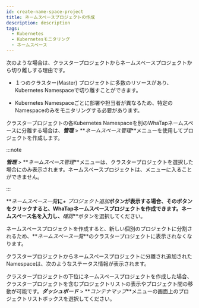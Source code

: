 ```yaml
---
id: create-name-space-project
title: ネームスペースプロジェクトの作成
description: description
tags:
  - Kubernetes
  - Kubernetesモニタリング
  - ネームスペース
---
```


次のような場合は、クラスタープロジェクトからネームスペースプロジェクトから切り離しする理由です。

- １つのクラスター(Master) プロジェクトに多数のリソースがあり、Kubernetes Namespaceで切り離すことができます。

- Kubernetes Namespaceごとに部署や担当者が異なるため、特定のNamespaceのみをモニタリングする必要があります。 

クラスタープロジェクトの各Kubernetes Namespaceを別のWhaTapネームスペースに分離する場合は、**_管理_** > **_ネームスペース管理_**メニューを使用してプロジェクトを作成します。

<ImgLang img='whatap_kubernetes_namespace_project_mgt.png' desc='ネームスペース管理' />

:::note

**_管理_** > **_ネームスペース管理_**メニューは、クラスタープロジェクトを選択した場合にのみ表示されます。ネームスペースプロジェクトは、メニューに入ることができません。

:::

**_ネームスペース一覧_**に**_+ プロジェクト追加_**ボタンが表示する場合、そのボタンをクリックすると、WhaTapネームスペースプロジェクトを作成できます。ネームスペース名を入力し、**_確認_**ボタンを選択してください。

<ImgLang img='whatap_kubernetes_create_namespace_project_popup.png' desc='ネームスペースプロジェクトの作成' />

ネームスペースプロジェクトを作成すると、新しい個別のプロジェクトに分割されるため、**_ネームスペース一覧_**のクラスタープロジェクトに表示されなくなります。

クラスタープロジェクトからネームスペースプロジェクトに分離され追加されたNamespaceは、次のようなステータス情報が表示されます。

<ImgLang img='whatap_kubernetes_namespace_project_mgt_complete.png' desc='ネームスペースプロジェクトの作成完了' />

クラスタープロジェクトの下位にネームスペースプロジェクトを作成した場合、クラスタープロジェクトを含むプロジェクトリストの表示やプロジェクト間の移動が可能です。**_ダッシュボード_** > **_コンテナマップ_**メニューの画面上のプロジェクトリストボックスを選択してください。

<ImgLang img='whatap_kubernetes_container_map_namespace_project_list.png' desc='コンテナマップメニューのプロジェクトリスト' />
